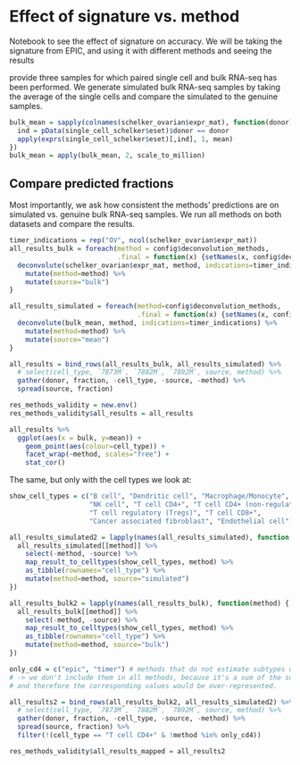 # Effect of signature vs. method
Notebook to see the effect of signature on accuracy. We will be taking
the signature from EPIC, and using it with different methods
and seeing the results

\cite{Schelker2017} provide three samples for which paired single cell and bulk
RNA-seq has been performed. We generate simulated bulk RNA-seq samples by
taking the average of the single cells and compare the simulated to the genuine
samples.
```r
bulk_mean = sapply(colnames(schelker_ovarian$expr_mat), function(donor) {
  ind = pData(single_cell_schelker$eset)$donor == donor
  apply(exprs(single_cell_schelker$eset)[,ind], 1, mean)
})
bulk_mean = apply(bulk_mean, 2, scale_to_million)
```

## Compare predicted fractions
Most importantly, we ask how consistent the methods' predictions are on simulated vs. genuine bulk RNA-seq samples. We run all methods on both datasets and compare the results.
```r
timer_indications = rep("OV", ncol(schelker_ovarian$expr_mat))
all_results_bulk = foreach(method = config$deconvolution_methods,
                           .final = function(x) {setNames(x, config$deconvolution_methods)}) %do% {
  deconvolute(schelker_ovarian$expr_mat, method, indications=timer_indications) %>%
    mutate(method=method) %>%
    mutate(source="bulk")
}

all_results_simulated = foreach(method=config$deconvolution_methods,
                                .final = function(x) {setNames(x, config$deconvolution_methods)}) %do% {
  deconvolute(bulk_mean, method, indications=timer_indications) %>%
    mutate(method=method) %>%
    mutate(source="mean")
}

all_results = bind_rows(all_results_bulk, all_results_simulated) %>%
  # select(cell_type, `7873M`, `7882M`, `7892M`, source, method) %>%
  gather(donor, fraction, -cell_type, -source, -method) %>%
  spread(source, fraction)

res_methods_validity = new.env()
res_methods_validity$all_results = all_results
```

```r
all_results %>%
  ggplot(aes(x = bulk, y=mean)) +
    geom_point(aes(colour=cell_type)) +
    facet_wrap(~method, scales="free") +
    stat_cor()
```

The same, but only with the cell types we look at:
```r
show_cell_types = c("B cell", "Dendritic cell", "Macrophage/Monocyte",
                    "NK cell", "T cell CD4+", "T cell CD4+ (non-regulatory)",
                    "T cell regulatory (Tregs)", "T cell CD8+",
                    "Cancer associated fibroblast", "Endothelial cell")

all_results_simulated2 = lapply(names(all_results_simulated), function(method) {
  all_results_simulated[[method]] %>%
    select(-method, -source) %>%
    map_result_to_celltypes(show_cell_types, method) %>%
    as_tibble(rownames="cell_type") %>%
    mutate(method=method, source="simulated")
})

all_results_bulk2 = lapply(names(all_results_bulk), function(method) {
  all_results_bulk[[method]] %>%
    select(-method, -source) %>%
    map_result_to_celltypes(show_cell_types, method) %>%
    as_tibble(rownames="cell_type") %>%
    mutate(method=method, source="bulk")
})

only_cd4 = c("epic", "timer") # methods that do not estimate subtypes of CD4+ T cells
# -> we don't include them in all methods, because it's a sum of the subtypes
# and therefore the corresponding values would be over-represented.

all_results2 = bind_rows(all_results_bulk2, all_results_simulated2) %>%
  # select(cell_type, `7873M`, `7882M`, `7892M`, source, method) %>%
  gather(donor, fraction, -cell_type, -source, -method) %>%
  spread(source, fraction) %>%
  filter(!(cell_type == "T cell CD4+" & !method %in% only_cd4))

res_methods_validity$all_results_mapped = all_results2
```
